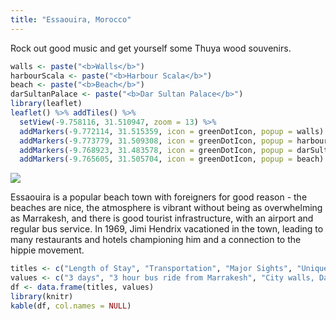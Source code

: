 ```yaml
---
title: "Essaouira, Morocco"
---
```


Rock out good music and get yourself some Thuya wood souvenirs.

```r
walls <- paste("<b>Walls</b>")
harbourScala <- paste("<b>Harbour Scala</b>")
beach <- paste("<b>Beach</b>")
darSultanPalace <- paste("<b>Dar Sultan Palace</b>")
library(leaflet)
leaflet() %>% addTiles() %>%
  setView(-9.758116, 31.510947, zoom = 13) %>%
  addMarkers(-9.772114, 31.515359, icon = greenDotIcon, popup = walls) %>% # Walls
  addMarkers(-9.773779, 31.509308, icon = greenDotIcon, popup = harbourScala) %>% # Harbour Scala
  addMarkers(-9.768923, 31.483578, icon = greenDotIcon, popup = darSultanPalace) %>% # Dar Sultan Palace
  addMarkers(-9.765605, 31.505704, icon = greenDotIcon, popup = beach) # Beach
```

![](images/Essaouira/essaouira11.png)

Essaouira is a popular beach town with foreigners for good reason - the beaches are nice, the atmosphere is vibrant without being as overwhelming as Marrakesh, and there is good tourist infrastructure, with an airport and regular bus service. In 1969, Jimi Hendrix vacationed in the town, leading to many restaurants and hotels championing him and a connection to the hippie movement.

```r
titles <- c("Length of Stay", "Transportation", "Major Sights", "Unique Foods", "Restaurant Recommendations")
values <- c("3 days", "3 hour bus ride from Marrakesh", "City walls, Dar Sultan Palace", "Msemmen, tagines, local friend fish", "Pasta Baladin (great Italian food), Les Anges")
df <- data.frame(titles, values)
library(knitr)
kable(df, col.names = NULL)
```
